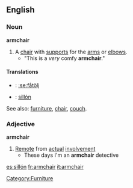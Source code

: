 ==English==
===Noun===
{{Wikipediapar|couch}}
'''armchair'''
#A [[chair]] with [[support]]s for the [[arm]]s or [[elbow]]s.
#* "This is a ''very'' comfy '''armchair'''."
====Translations====
*{{sv}}: [[:se:fåtölj]]
*{{es}}: [[:es:sillón|sillón]]

See also: [[furniture]], [[chair]], [[couch]].

===Adjective===
'''armchair'''
#[[Remote]] from [[actual]] [[involvement]]
#* These days I'm an '''armchair''' detective

[[es:sillón]]
[[fr:armchair]]
[[it:armchair]]

[[Category:Furniture]]